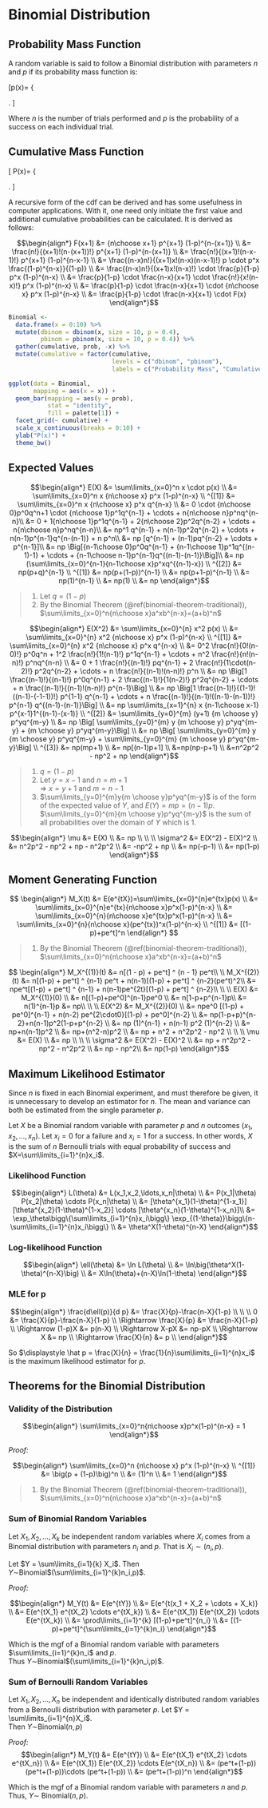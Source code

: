# Binomial Distribution

## Probability Mass Function
A random variable is said to follow a Binomial distribution with parameters $n$ and $p$ if its probability mass function is:

\[p(x)=
	\left\{
		\begin{array}{ll}
			{n \choose x} p^x (1-p)^{n-x},	& x=0,1,2,\ldots,n\\
			0 				& \mathrm{otherwise}
		\end{array}
	\right. \]
	
Where $n$ is the number of trials performed and $p$ is the probability of a success on each individual trial.

## Cumulative Mass Function

\[ P(x)=
	\left\{
		\begin{array} {lll}
			0							& x<0\\
			\sum\limits_{i=0}^{x} {n \choose i} p^i (1-p)^{n-i} 	& 0 \leq x=0,1,2,\ldots,n\\
			1 							& n\leq x
		\end{array}
	\right. \]
	
A recursive form of the cdf can be derived and has some usefulness in computer applications.  With it, one need only initiate the first value and additional cumulative probabilities can be calculated.  It is derived as follows:

$$\begin{align*} 
F(x+1)
	&= {n\choose x+1} p^{x+1} (1-p)^{n-(x+1)} \\
	&= \frac{n!}{(x+1)!(n-(x+1))!} p^{x+1} (1-p)^{n-(x+1)} \\
  &= \frac{n!}{(x+1)!(n-x-1)!} p^{x+1} (1-p)^{n-x-1} \\
  &= \frac{(n-x)n!}{(x+1)x!(n-x)(n-x-1)!} p \cdot p^x \frac{(1-p)^{n-x}}{(1-p)} \\
  &= \frac{(n-x)n!}{(x+1)x!(n-x)!} \cdot \frac{p}{1-p} p^x (1-p)^{n-x} \\
  &= \frac{p}{1-p} \cdot \frac{n-x}{x+1} \cdot \frac{n!}{x!(n-x)!} p^x (1-p)^{n-x} \\
  &= \frac{p}{1-p} \cdot \frac{n-x}{x+1} \cdot {n\choose x} p^x (1-p)^{n-x} \\
	&= \frac{p}{1-p} \cdot \frac{n-x}{x+1} \cdot F(x)
\end{align*}$$

```r
Binomial <- 
  data.frame(x = 0:10) %>%
  mutate(dbinom = dbinom(x, size = 10, p = 0.4),
         pbinom = pbinom(x, size = 10, p = 0.4)) %>%
  gather(cumulative, prob, -x) %>%
  mutate(cumulative = factor(cumulative,
                             levels = c("dbinom", "pbinom"),
                             labels = c("Probability Mass", "Cumulative Mass")))

ggplot(data = Binomial,
       mapping = aes(x = x)) + 
  geom_bar(mapping = aes(y = prob),
           stat = "identity",
           fill = palette[1]) + 
  facet_grid(~ cumulative) + 
  scale_x_continuous(breaks = 0:10) + 
  ylab("P(x)") + 
  theme_bw()
```

## Expected Values
$$\begin{align*}
E(X)
    	    &= \sum\limits_{x=0}^n x \cdot p(x) \\
    	    &= \sum\limits_{x=0}^n x {n\choose x} p^x (1-p)^{n-x} \\
	^{[1]}  &= \sum\limits_{x=0}^n x {n\choose x} p^x q^{n-x} \\
          &= 0 \cdot {n\choose 0}p^0q^n+1 \cdot {n\choose 1}p^1q^{n-1} 
    		        + \cdots + n{n\choose n}p^nq^{n-n}\\
     	    &= 0 + 1{n\choose 1}p^1q^{n-1} + 2{n\choose 2}p^2q^{n-2} 
    		        + \cdots + n{n\choose n}p^nq^{n-n}\\
    	    &= np^1 q^{n-1} + n(n-1)p^2q^{n-2} + \cdots + n(n-1)p^{n-1}q^{n-(n-1)} + n p^n\\
    	    &= np [q^{n-1} + (n-1)pq^{n-2} + \cdots + p^{n-1}]\\
        	&= np \Big[{n-1\choose 0}p^0q^{n-1} + {n-1\choose 1}p^1q^{(n-1)-1}
        		+ \cdots + {n-1\choose n-1}p^{n-1}q^{(n-1)-(n-1)}\Big]\\
        	&= np (\sum\limits_{x=0}^{n-1}{n-1\choose x}p^xq^{(n-1)-x}) \\
  ^{[2]}	&= np(p+q)^{n-1} \\
  ^{[1]}	&= np(p+(1-p))^{n-1} \\
    	    &= np(p+1-p)^{n-1} \\
        	&= np(1)^{n-1} \\
        	&= np(1) \\
        	&= np
\end{align*}$$

> 1. Let $q = (1 - p)$
> 2. By the Binomial Theorem (\@ref(binomial-theorem-traditional)), $\sum\limits_{x=0}^n{n\choose x}a^xb^{n-x}=(a+b)^n$

$$\begin{align*}
E(X^2)
	        &= \sum\limits_{x=0}^{n} x^2 p(x) \\
	        &= \sum\limits_{x=0}^{n} x^2 {n\choose x} p^x (1-p)^{n-x} \\
	^{[1]}  &= \sum\limits_{x=0}^{n} x^2 {n\choose x} p^x q^{n-x} \\
          &= 0^2 \frac{n!}{0!(n-0)!} p^0q^n + 1^2 \frac{n!}{1!(n-1)!} p^1q^{n-1}
		          + \cdots + n^2 \frac{n!}{n!(n-n)!} p^nq^{n-n} \\
        	&= 0 + 1 \frac{n!}{(n-1)!} pq^{n-1} + 2 \frac{n!}{1\cdot(n-2)!} p^2q^{n-2}
        		+ \cdots + n \frac{n!}{(n-1)!(n-n)!} p^n \\
          &= np \Big[1 \frac{(n-1)!}{(n-1)!} p^0q^{n-1}
        		+ 2 \frac{(n-1)!}{1(n-2)!} p^2q^{n-2}
        		+ \cdots + n \frac{(n-1)!}{(n-1)!(n-n)!} p^{n-1}\Big] \\
          &= np \Big[1 \frac{(n-1)!}{(1-1)!((n-1)-(-1-1))!} p^{1-1} q^{n-1} + 
                 	\cdots + n \frac{(n-1)!}{(n-1)!((n-1)-(n-1))!} p^{n-1} q^{(n-1)-(n-1)}\Big] \\
          &= np \sum\limits_{x=1}^{n} x {n-1\choose x-1} p^{x-1}1^{(n-1)-(x-1)} \\
  ^{[2]}  &= \sum\limits_{y=0}^{m} (y+1) {m \choose y} p^yq^{m-y} \\
          &= np \Big[ \sum\limits_{y=0}^{m} y {m \choose y} p^yq^{m-y} + {m \choose y} p^yq^{m-y}\Big] \\
          &= np \Big[ \sum\limits_{y=0}^{m} y {m \choose y} p^yq^{m-y} 
          		+ \sum\limits_{y=0}^{m} {m \choose y} p^yq^{m-y}\Big] \\
  ^{[3]}  &= np(mp+1) \\
        	&= np[(n-1)p+1] \\
        	&=np(np-p+1) \\
        	&=n^2p^2 - np^2 + np
\end{align*}$$
	
>1. $q = (1 - p)$
>2. Let $y = x - 1$ and $n = m + 1$  
>    $\Rightarrow$ $x = y + 1$ and $m = n - 1$
>3. $\sum\limits_{y=0}^{m}y{m \choose y}p^yq^{m-y}$
>		is of the form of the expected value of $Y$, and $E(Y)=mp=(n-1)p$.
>		$\sum\limits_{y=0}^{m}{m \choose y}p^yq^{m-y}$
>		is the sum of all probabilities over the domain of $Y$ which is 1.


$$\begin{align*}
\mu
	&= E(X) \\
	&= np \\
\\
\\
\sigma^2
	&= E(X^2) - E(X)^2 \\
	&= n^2p^2 - np^2 + np - n^2p^2 \\
	&= -np^2 + np \\
	&= np(-p-1) \\
  &= np(1-p)
\end{align*}$$

## Moment Generating Function

$$
\begin{align*} 
M_X(t)
          &= E(e^{tX})=\sum\limits_{x=0}^{n}e^{tx}p(x) \\
        	&= \sum\limits_{x=0}^{n}e^{tx}{n\choose x}p^x(1-p)^{n-x} \\
          &= \sum\limits_{x=0}^{n}{n\choose x}e^{tx}p^x(1-p)^{n-x} \\
	        &= \sum\limits_{x=0}^{n}{n\choose x}(pe^{tx})^x(1-p)^{n-x} \\
  ^{[1]}  &= [(1-p)+pe^t]^n
\end{align*}
$$
	
> 1. By the Binomial Theorem (\@ref(binomial-theorem-traditional)), $\sum\limits_{x=0}^n{n\choose x}a^xb^{n-x}=(a+b)^n$

$$
\begin{align*}
M_X^{(1)}(t) &= n[(1 - p) + pe^t] ^ {n - 1} pe^t\\
\\
M_X^{(2)}(t) &= n[(1-p) + pe^t] ^ {n-1} pe^t + n(n-1)[(1-p) + pe^t] ^ {n-2}(pe^t)^2\\
             &= npe^t[(1-p) + pe^t] ^ {n-1} + n(n-1)pe^{2t}[(1-p) + pe^t] ^ {n-2}\\
\\
\\
E(X)
  &= M_X^{(1)}(0) \\
  &= n[(1-p)+pe^0]^{n-1}pe^0 \\
  &= n[1-p+p^{n-1}p\\
  &= n(1)^{n-1}p
  &= np\\
\\
\\
E(X^2)
  &= M_X^{(2)}(0) \\
  &= npe^0 [(1-p) + pe^0]^{n-1} + n(n-2) pe^{2\cdot0}[(1-p) + pe^0]^{n-2} \\
  &= np(1-p+p)^{n-2}+n(n-1)p^2(1-p+p^{n-2} \\
  &= np (1)^{n-1} + n(n-1) p^2 (1)^{n-2} \\
  &= np+n(n-1)p^2 \\
  &= np+(n^2-n)p^2 \\
  &= np + n^2 + n^2p^2 - np^2 \\
\\
\\
\mu
  &= E(X) \\
  &= np \\
\\
\\
\sigma^2
  &= E(X^2) - E(X)^2 \\
  &= np + n^2p^2 - np^2 - n^2p^2 \\
  &= np - np^2\\
  &= np(1-p)
\end{align*}$$



## Maximum Likelihood Estimator

Since $n$ is fixed in each Binomial experiment, and must therefore be given, it is unnecessary to develop an estimator for $n$.  The mean and variance can both be estimated from the single parameter $p$.

Let $X$ be a Binomial random variable with parameter $p$ and $n$ outcomes $(x_1,x_2,\ldots,x_n)$.  Let $x_i=0$ for a failure and $x_i=1$ for a success.  In other words, $X$ is the sum of $n$ Bernoulli trials with equal probability of success and $X=\sum\limits_{i=1}^{n}x_i$.

### Likelihood Function
$$\begin{align*} 
L(\theta)
	&= L(x_1,x_2,\ldots,x_n|\theta) \\
	&= P(x_1|\theta) P(x_2|\theta) \cdots P(x_n|\theta) \\
  &= [\theta^{x_1}(1-\theta)^{1-x_1}] [\theta^{x_2}(1-\theta)^{1-x_2}] \cdots
        [\theta^{x_n}(1-\theta)^{1-x_n}]\\
  &= \exp_\theta\bigg\{\sum\limits_{i=1}^{n}x_i\bigg\}
        \exp_{(1-\theta)}\bigg\{n-\sum\limits_{i=1}^{n}x_i\bigg\} \\
  &= \theta^X(1-\theta)^{n-X}
\end{align*}$$

### Log-likelihood Function
$$\begin{align*}
\ell(\theta)
	&= \ln L(\theta) \\
	&= \ln\big(\theta^X(1-\theta)^{n-X}\big) \\
	&= X\ln(\theta)+(n-X)\ln(1-\theta)
\end{align*}$$

### MLE for p

$$\begin{align*} 
                \frac{d\ell(p)}{d p} 
                            &= \frac{X}{p}-\frac{n-X}{1-p} \\
\\
\\
                       0   &= \frac{X}{p}-\frac{n-X}{1-p} \\
  \Rightarrow  \frac{X}{p} &= \frac{n-X}{1-p} \\
  \Rightarrow  (1-p)X      &= p(n-X) \\
  \Rightarrow  X-pX        &= np-pX \\
  \Rightarrow  X           &= np \\
  \Rightarrow  \frac{X}{n} &= p \\
\end{align*}$$

So $\displaystyle \hat p = \frac{X}{n} = \frac{1}{n}\sum\limits_{i=1}^{n}x_i$ is the maximum likelihood estimator for $p$.


## Theorems for the Binomial Distribution

### Validity of the Distribution

$$\begin{align*}
\sum\limits_{x=0}^n{n\choose x}p^x(1-p)^{n-x}	= 1
\end{align*}$$

_Proof:_

$$\begin{align*}
\sum\limits_{x=0}^n {n\choose x} p^x (1-p)^{n-x} \\
	^{[1]}  &= \big(p + (1-p)\big)^n \\
	        &= (1)^n \\
	        &= 1 
\end{align*}$$

> 1. By the Binomial Theorem (\@ref(binomial-theorem-traditional)), $\sum\limits_{x=0}^n{n\choose x}a^xb^{n-x}=(a+b)^n$


### Sum of Binomial Random Variables

Let $X_1,X_2,\ldots,X_k$ be independent random variables where $X_i$ comes from a Binomial distribution with parameters $n_i$ and $p$.  That is $X_i\sim(n_i,p)$.

Let $Y = \sum\limits_{i=1}{k} X_i$.  Then $Y\sim$Binomial$(\sum\limits_{i=1}^{k}n_i,p)$.

_Proof:_

$$\begin{align*}
M_Y(t)
	&= E(e^{tY}) \\
	&= E(e^{t(x_1 + X_2 + \cdots + X_k)} \\
	&= E(e^{tX_1} e^{tX_2} \cdots e^{tX_k}) \\ 
  &= E(e^{tX_1}) E(e^{tX_2}) \cdots E(e^{tX_k}) \\
  &= \prod\limits_{i=1}^{k} [(1-p)+pe^t]^{n_i} \\
	&= [(1-p)+pe^t]^{\sum\limits_{i=1}^{k}n_i}
\end{align*}$$

Which is the mgf of a Binomial random variable with parameters $\sum\limits_{i=1}^{k}n_i$ and $p$.  
Thus $Y\sim$Binomial$(\sum\limits_{i=1}^{k}n_i,p)$.

### Sum of Bernoulli Random Variables

Let $X_1,X_2,\ldots,X_n$ be independent and identically distributed random variables from a Bernoulli distribution with parameter $p$.  Let $Y = \sum\limits_{i=1}^{n}X_i$.  
Then $Y\sim$Binomial$(n,p)$

_Proof:_
$$\begin{align*}
M_Y(t)
	&= E(e^{tY}) \\
	&= E(e^{tX_1} e^{tX_2} \cdots e^{tX_n}) \\
	&= E(e^{tX_1}) E(e^{tX_2}) \cdots E(e^{tX_n}) \\
  &= (pe^t+(1-p))(pe^t+(1-p))\cdots (pe^t+(1-p)) \\
	&= (pe^t+(1-p))^n
\end{align*}$$

Which is the mgf of a Binomial random variable with parameters $n$ and $p$.  Thus, $Y\sim$ Binomial$(n,p)$. 

